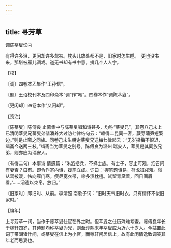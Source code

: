 ```yaml
---
---
---
```

title: 寻芳草
---



调陈莘叟忆内





有得许多泪，更闲却许多鸳被。枕头儿放处都不是，旧家时怎生睡。　更也没书来，那堪被雁儿调戏。道无书却有书中意，排几个人人字。





【校】


〔调〕四卷本乙集作“王孙信”。

〔题〕王诏校刊本及四印斋本“调”作“嘲”。四卷本作“调陈萃叟”。

〔更闲却〕四卷本作“又闲却”。





【笺注】


〔陈莘叟〕陈傅良 止斋集中与陈莘叟唱和诗甚多，均称“莘叟兄”，其卷八己未上巳清明莘叟兄蕃叟弟偕潘养大过访七律结句云：“赖得二昆同一客，蕨芽蒲笋短檠边。”则是止斋之同族。同卷己未生朝谢莘叟兄送梅七律起云：“无岁探梅不恨迟，缉斋今送两三枝。”缉斋当为莘叟之别号。陈傅良为温州 瑞安人，莘叟是其同族兄弟，则亦应为瑞安人。

〔有得二句〕本事诗 情感篇：“朱滔括兵，不择士族。有士子，容止可观，滔召问有妻否？曰有。即令作寄内诗，援笔立成。词曰：‘握笔题诗易，荷戈征戍难。惯从鸳被暖，怯向雁门寒。瘦尽宽衣带，啼多渍枕檀。试留青黛着，回日画眉看。’……滔遗以束帛，放归。”

〔旧家时〕即旧时、从前。李清照 南歌子词：“旧时天气旧时衣，只有情怀不似旧家时。”





【编年】


上寻芳草一词，当作于陈莘叟仕宦在外之时。但莘叟之仕历殊难考查。陈傅良年长于稼轩四岁，其诗题均称莘叟为兄，则至淳熙末年莘叟应为近六十岁人。今姑置此词于带湖诸什间，或莘叟在信上为小官，而稼轩闲居信上，故有此闲情逸致调笑其年老而思妻也。